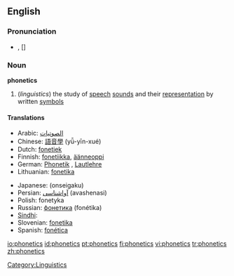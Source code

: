 ==English==

===Pronunciation===
*{{IPA|/fəˈnɛtɪks/}}, [{{IPAchar|fə'nɛtɪks}}]

===Noun===
{{wikipedia}}
'''phonetics'''

# (''linguistics'') the study of [[speech]] [[sound]]s and their [[representation]] by written [[symbols]]

====Translations====
{{top}}
*Arabic: [[الصوتيات]]
*Chinese: [[語音學]] (yǚ-yīn-xué)
*Dutch: [[fonetiek]] {{f}}
*Finnish: [[fonetiikka]], [[äänneoppi]]
*German: [[Phonetik]] {{f}}, [[Lautlehre]] {{f}}
*Lithuanian: [[fonetika]] {{f}}
{{mid}}
*Japanese: {{JAchar|[[音声学]]}} (onseigaku)
*Persian: [[آواشناسی]] (avashenasi)
*Polish: fonetyka {{f}}
*Russian: [[фонетика]] (fonétika) {{f}}
*[[Sindhi]]: {{SDchar|[[وايوڪيات]]}} {{f}}
*Slovenian: [[fonetika]]
*Spanish: [[fonética]]
{{bottom}}

[[Category:Linguistics]]

[[io:phonetics]]
[[id:phonetics]]
[[pt:phonetics]]
[[fi:phonetics]]
[[vi:phonetics]]
[[tr:phonetics]]
[[zh:phonetics]]